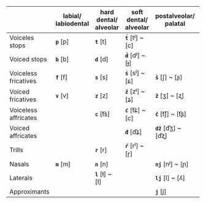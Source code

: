 |                    | labial/ labiodental | hard dental/ alveolar | soft dental/ alveolar | postalveolar/ palatal | velar |
|--------------------|--------------------|----------------------|----------------------|----------------------|-------|
| Voiceles stops     | **`p`** [p]          | **`t`** [t]            | **`t́`** [tʲ] ~ [c]    |                      | **`k`** [k] |
| Voiced stops       | **`b`** [b]          | **`d`** [d]            | **`d́`** [dʲ] ~ [ɟ]    |                      | **`g`** [g] |
| Voiceless fricatives | **`f`** [f]        | **`s`** [s]            | **`ś`** [sʲ] ~ [ɕ]    | **`š`** [ʃ] ~ [ʂ]      | **`h`** [x] |
| Voiced fricatives | **`v`** [v]          | **`z`** [z]            | **`ź`** [zʲ] ~ [ʑ]    | **`ž`** [ʒ] ~ [ʐ]      |       |
| Voiceless affricates |                    | **`c`** [t͡s]          | **`ć`** [t͡ɕ] ~ [c]    | **`č`** [t͡ʃ] ~ [t͡ʂ] |       |
| Voiced affricates |                    |                      | **`đ`** [d͡ʑ]          | **`dž`** [d͡ʒ] ~ [d͡ʐ] |       |
| Trills             |                    | **`r`** [r]            | **`ŕ`** [rʲ] ~ [r̝]    |                      |       |
| Nasals             | **`m`** [m]          | **`n`** [n]            |                      | **`nj`** [nʲ] ~ [ɲ]   |       |
| Laterals           |                    | **`l`** [ɫ] ~ [l]      |                      | **`lj`** [l] ~ [ʎ]    |       |
| Approximants       |                    |                      |                      | **`j`** [j]            |       |
